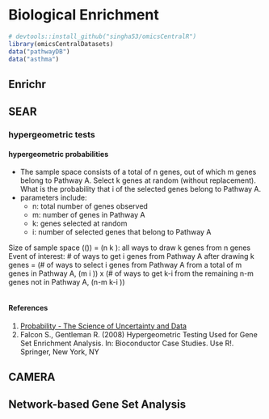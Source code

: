 # Biological Enrichment {#bio-enrichment}

```r
# devtools::install_github("singha53/omicsCentralR")
library(omicsCentralDatasets)
data("pathwayDB")
data("asthma")

```

## Enrichr

## SEAR

### hypergeometric tests

#### hypergeometric probabilities

* The sample space consists of a total of n genes, out of which m genes belong to Pathway A. Select k genes at random (without replacement). What is the probability that i of the selected genes belong to Pathway A.
* parameters include:
  * n: total number of genes observed
  * m: number of genes in Pathway A
  * k: genes selected at random
  * i: number of selected genes that belong to Pathway A

Size of sample space (\(\Omega \)) = \(n \choose k \): all ways to draw k genes from n genes
Event of interest: # of ways to get i genes from Pathway A after drawing k genes = (# of ways to select i genes from Pathway A from a total of m genes in Pathway A, \(m \choose i \)) x (# of ways to get k-i from the remaining n-m genes not in Pathway A, \(n-m \choose k-i \))


```r




```

#### References
1. [Probability - The Science of Uncertainty and Data](https://www.edx.org/course/probability-the-science-of-uncertainty-and-data)
2. Falcon S., Gentleman R. (2008) Hypergeometric Testing Used for Gene Set Enrichment Analysis. In: Bioconductor Case Studies. Use R!. Springer, New York, NY

## CAMERA

## Network-based Gene Set Analysis
